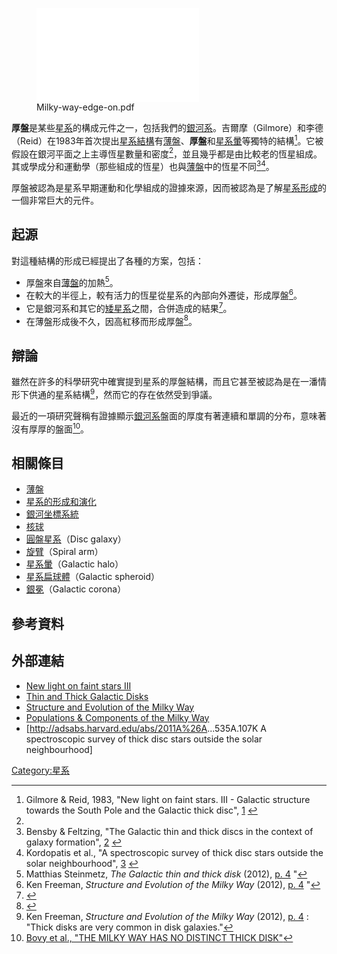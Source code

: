 [[File:Milky-way-edge-on.pdf|260px]]

'''厚盤'''是某些[[星系|星系]]的構成元件之一，包括我們的[[銀河系|銀河系]]。吉爾摩（Gilmore）和李德（Reid）在1983年首次提出[[星系結構|星系結構]]有[[薄盤|薄盤]]、'''厚盤'''和[[星系暈|星系暈]]等獨特的結構<ref name="GILMORE">Gilmore & Reid, 1983, "New light on faint stars. III - Galactic structure towards the South Pole and the Galactic thick disc", [http://adsabs.harvard.edu/abs/1983MNRAS.202.1025G] {{Wayback|url=http://adsabs.harvard.edu/abs/1983MNRAS.202.1025G |date=20170929100148 }}</ref>。它被假設在銀河平面之上{{nowrap|{{convert|1|to|5|kpc|lk=on}}}}主導恆星數量和密度<ref name="GILMORE"/>，並且幾乎都是由比較老的恆星組成。其或學成分和運動學（那些組成的恆星）也與[[薄盤|薄盤]]中的恆星不同<ref>Bensby & Feltzing, "The Galactic thin and thick discs in the context of galaxy formation", [http://arxiv.org/pdf/0908.3807v1.pdf] {{Wayback|url=http://arxiv.org/pdf/0908.3807v1.pdf |date=20180510115924 }}</ref><ref>Kordopatis et al., "A spectroscopic survey of thick disc stars outside the solar neighbourhood", [http://arxiv.org/pdf/1110.5221v1.pdf] {{Wayback|url=http://arxiv.org/pdf/1110.5221v1.pdf |date=20210806061148 }}</ref>。

厚盤被認為是星系早期運動和化學組成的證據來源，因而被認為是了解[[星系的形成和演化|星系形成]]的一個非常巨大的元件。

== 起源 ==
對這種結構的形成已經提出了各種的方案，包括： 
* 厚盤來自[[薄盤|薄盤]]的加熱<ref>Matthias Steinmetz, ''The Galactic thin and thick disk'' (2012), [http://arxiv.org/pdf/1205.6098v1.pdf p. 4] {{Wayback|url=http://arxiv.org/pdf/1205.6098v1.pdf |date=20210806062558 }}"</ref>。
*在較大的半徑上，較有活力的恆星從星系的內部向外遷徙，形成厚盤<ref>Ken Freeman, ''Structure and Evolution of the Milky Way'' (2012), [http://arxiv.org/pdf/1108.5028v1.pdf p. 4] {{Wayback|url=http://arxiv.org/pdf/1108.5028v1.pdf |date=20181127064630 }}"</ref>。
* 它是銀河系和其它的[[矮星系|矮星系]]之間，合併造成的結果<ref>{{cite journal|journal=Proceedings of the International Astronomical Union|volume=5|issue=Symposium S265|pages=300-303|doi=10.1017/S1743921310000773|last=Bensby et. al|title=The Galactic thin and thick discs in the context of galaxy formation|date=August 2009|eprint=0908.3807v1}}</ref>。
* 在薄盤形成後不久，因高紅移而形成厚盤<ref>{{cite journal|journal=The Astrophysical Journal|volume=612|issue=2|page=894|doi=10.1086/422709|last=Brook et. al|title=The Emergence of the Thick Disk in a CDM Universe|year=2004|eprint=astro-ph/0405306}}</ref>。

== 辯論 ==
雖然在許多的科學研究中確實提到星系的厚盤結構，而且它甚至被認為是在一潘情形下供通的星系結構<ref>Ken Freeman, ''Structure and Evolution of the Milky Way'' (2012), [http://arxiv.org/pdf/1108.5028v1.pdf p. 4] {{Wayback|url=http://arxiv.org/pdf/1108.5028v1.pdf |date=20181127064630 }}: "Thick disks are very common in disk galaxies."</ref>，然而它的存在依然受到爭議。 

最近的一項研究聲稱有證據顯示[[銀河系|銀河系]]盤面的厚度有著連續和單調的分布，意味著沒有厚厚的盤面<ref>[http://iopscience.iop.org/0004-637X/751/2/131 Bovy et al., "THE MILKY WAY HAS NO DISTINCT THICK DISK"]</ref>。

== 相關條目 ==
* [[薄盤|薄盤]]
* [[星系的形成和演化|星系的形成和演化]]
* [[銀河坐標系統|銀河坐標系統]]
* [[核球_(星系)|核球]]
* [[圓盤星系|圓盤星系]]（Disc galaxy）
* [[旋臂|旋臂]]（Spiral arm）
* [[星系暈|星系暈]]（Galactic halo）
* [[螺旋星系#星系扁球體|星系扁球體]]（Galactic spheroid）
* [[銀冕|銀冕]]（Galactic corona）

== 參考資料 ==
{{Reflist}}

== 外部連結 ==
* [http://adsabs.harvard.edu/cgi-bin/nph-data_query?bibcode=1983MNRAS.202.1025G&db_key=AST&link_type=ABSTRACT&high=4f4fe8c79d30165  New light on faint stars III]
* [http://arxiv.org/pdf/astro-ph/0310326v1.pdf Thin and Thick Galactic Disks] {{Wayback|url=http://arxiv.org/pdf/astro-ph/0310326v1.pdf |date=20191022163645 }}
* [http://arxiv.org/pdf/1108.5028v1.pdf Structure and Evolution of the Milky Way] {{Wayback|url=http://arxiv.org/pdf/1108.5028v1.pdf |date=20181127064630 }}
* [http://www.ifa.hawaii.edu/~barnes/ast626_95/pcmw.html Populations & Components of the Milky Way]{{Wayback|url=http://www.ifa.hawaii.edu/~barnes/ast626_95/pcmw.html |date=20160304202126 }}
* [http://adsabs.harvard.edu/abs/2011A%26A...535A.107K  A spectroscopic survey of thick disc stars outside the solar neighbourhood]
<!--- Categories --->

[[Category:星系|Category:星系]]